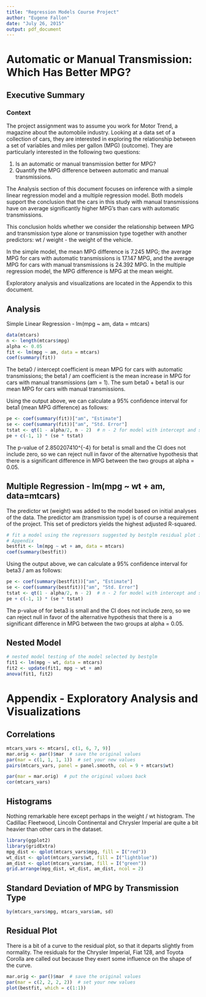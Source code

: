 ```yaml
---
title: "Regression Models Course Project"
author: "Eugene Fallon"
date: "July 26, 2015"
output: pdf_document
---
```


# Automatic or Manual Transmission: Which Has Better MPG?

## Executive Summary
### Context
The project assignment was to assume you work for Motor Trend, a magazine about the automobile industry. Looking at a data set of a collection of cars, they are interested in exploring the relationship between a set of variables and miles per gallon (MPG) (outcome). They are particularly interested in the following two questions:

1) Is an automatic or manual transmission better for MPG?
2) Quantify the MPG difference between automatic and manual transmissions.

The Analysis section of this document focuses on inference with a simple linear regression model and a multiple regression model. Both models support the conclusion that the cars in this study with manual transmissions have on average significantly higher MPG’s than cars with automatic transmissions.

This conclusion holds whether we consider the relationship between MPG and transmission type alone or transmission type together with another predictors: wt / weight - the weight of the vehicle.

In the simple model, the mean MPG difference is 7.245 MPG; the average MPG for cars with automatic transmissions is 17.147 MPG, and the average MPG for cars with manual transmissions is 24.392 MPG. In the multiple regression model, the MPG difference is <need value> MPG at the mean weight.

Exploratory analysis and visualizations are located in the Appendix to this document.

## Analysis
Simple Linear Regression - lm(mpg ~ am, data = mtcars)
```r
data(mtcars)
n <- length(mtcars$mpg)
alpha <- 0.05
fit <- lm(mpg ~ am, data = mtcars)
coef(summary(fit))
```

The beta0 / intercept coefficient is mean MPG for cars with automatic transmissions; the beta1 / am coefficient is the mean increase in MPG for cars with manual transmissions (am = 1). The sum beta0 + beta1 is our mean MPG for cars with manual transmissions.

Using the output above, we can calculate a 95% confidence interval for beta1 (mean MPG difference) as follows:
```r
pe <- coef(summary(fit))["am", "Estimate"]
se <- coef(summary(fit))["am", "Std. Error"]
tstat <- qt(1 - alpha/2, n - 2)  # n - 2 for model with intercept and slope
pe + c(-1, 1) * (se * tstat)
```

The p-value of 2.850207410^{-4} for beta1 is small and the CI does not include zero, so we can reject null in favor of the alternative hypothesis that there is a significant difference in MPG between the two groups at alpha = 0.05.

## Multiple Regression - lm(mpg ~ wt + am, data=mtcars)
The predictor wt (weight) was added to the model based on initial analyses of the data.  The predictor am (transmission type) is of course a requirement of the project. This set of predictors yields the highest adjusted R-squared. 
```r
# fit a model using the regressors suggested by bestglm residual plot is in
# Appendix
bestfit <- lm(mpg ~ wt + am, data = mtcars)
coef(summary(bestfit))
```
Using the output above, we can calculate a 95% confidence interval for beta3 / am as follows:
```r
pe <- coef(summary(bestfit))["am", "Estimate"]
se <- coef(summary(bestfit))["am", "Std. Error"]
tstat <- qt(1 - alpha/2, n - 2)  # n - 2 for model with intercept and slope
pe + c(-1, 1) * (se * tstat)
```
The p-value of <need value> for beta3 is small and the CI does not include zero, so we can reject null in favor of the alternative hypothesis that there is a significant difference in MPG between the two groups at alpha = 0.05<verify>.

## Nested Model
```r
# nested model testing of the model selected by bestglm
fit1 <- lm(mpg ~ wt, data = mtcars)
fit2 <- update(fit1, mpg ~ wt + am)
anova(fit1, fit2)
```


# Appendix - Exploratory Analysis and Visualizations

## Correlations
```r
mtcars_vars <- mtcars[, c(1, 6, 7, 9)]
mar.orig <- par()$mar  # save the original values 
par(mar = c(1, 1, 1, 1))  # set your new values 
pairs(mtcars_vars, panel = panel.smooth, col = 9 + mtcars$wt)
```

```r
par(mar = mar.orig)  # put the original values back 
cor(mtcars_vars)
```

## Histograms

Nothing remarkable here except perhaps in the weight / wt histogram. The Cadillac Fleetwood, Lincoln Continental and Chrysler Imperial are quite a bit heavier than other cars in the dataset.
```r
library(ggplot2)
library(gridExtra)
mpg_dist <- qplot(mtcars_vars$mpg, fill = I("red"))
wt_dist <- qplot(mtcars_vars$wt, fill = I("lightblue"))
am_dist <- qplot(mtcars_vars$am, fill = I("green"))
grid.arrange(mpg_dist, wt_dist, am_dist, ncol = 2)
```

## Standard Deviation of MPG by Transmission Type
```r
by(mtcars_vars$mpg, mtcars_vars$am, sd)
```

## Residual Plot
There is a bit of a curve to the residual plot, so that it departs slightly from normality. The residuals for the Chrysler Imperial, Fiat 128, and Toyota Corolla are called out because they exert some influence on the shape of the curve.
```r
mar.orig <- par()$mar  # save the original values 
par(mar = c(2, 2, 2, 2))  # set your new values 
plot(bestfit, which = c(1:1))
```

